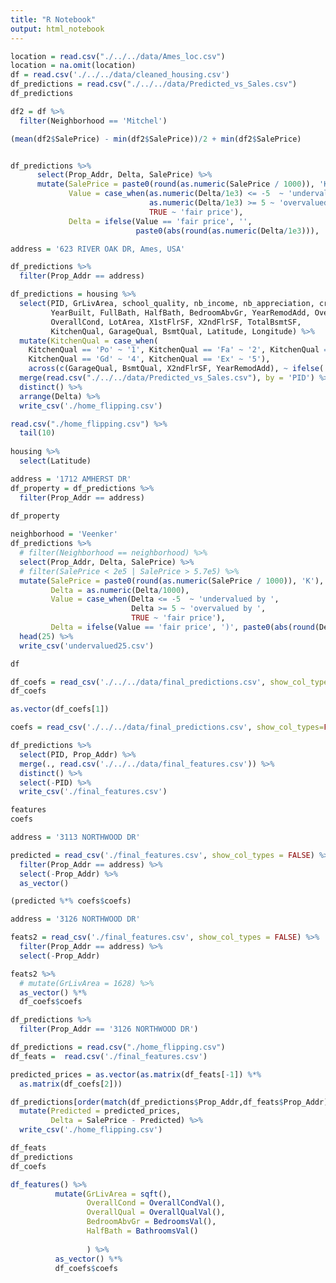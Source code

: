 ```yaml
---
title: "R Notebook"
output: html_notebook
---
```



```r
location = read.csv("./../../data/Ames_loc.csv")
location = na.omit(location)
df = read.csv('./../../data/cleaned_housing.csv')
df_predictions = read.csv("./../../data/Predicted_vs_Sales.csv")
df_predictions 
```

```r
df2 = df %>%
  filter(Neighborhood == 'Mitchel')

(mean(df2$SalePrice) - min(df2$SalePrice))/2 + min(df2$SalePrice)
```
```r

```
```r
df_predictions %>%
      select(Prop_Addr, Delta, SalePrice) %>%
      mutate(SalePrice = paste0(round(as.numeric(SalePrice / 1000)), 'K'),
             Value = case_when(as.numeric(Delta/1e3) <= -5  ~ 'undervalued by ',
                               as.numeric(Delta/1e3) >= 5 ~ 'overvalued by ',
                               TRUE ~ 'fair price'),
             Delta = ifelse(Value == 'fair price', '', 
                            paste0(abs(round(as.numeric(Delta/1e3))), 'K')))
```

```r
address = '623 RIVER OAK DR, Ames, USA'

df_predictions %>%
  filter(Prop_Addr == address)
```

```r
df_predictions = housing %>%
  select(PID, GrLivArea, school_quality, nb_income, nb_appreciation, crime_rate, 
         YearBuilt, FullBath, HalfBath, BedroomAbvGr, YearRemodAdd, OverallQual,
         OverallCond, LotArea, X1stFlrSF, X2ndFlrSF, TotalBsmtSF,
         KitchenQual, GarageQual, BsmtQual, Latitude, Longitude) %>%
  mutate(KitchenQual = case_when(
    KitchenQual == 'Po' ~ '1', KitchenQual == 'Fa' ~ '2', KitchenQual == 'TA' ~ '3',
    KitchenQual == 'Gd' ~ '4', KitchenQual == 'Ex' ~ '5'),
    across(c(GarageQual, BsmtQual, X2ndFlrSF, YearRemodAdd), ~ ifelse(. == 0, '-', .))) %>%
  merge(read.csv("./../../data/Predicted_vs_Sales.csv"), by = 'PID') %>%
  distinct() %>%
  arrange(Delta) %>%
  write_csv('./home_flipping.csv')
```

```r
read.csv("./home_flipping.csv") %>%
  tail(10)
  
housing %>%
  select(Latitude)
```




```r
address = '1712 AMHERST DR'
df_property = df_predictions %>%
  filter(Prop_Addr == address)
  
df_property
```


```r
neighborhood = 'Veenker'
df_predictions %>%
  # filter(Neighborhood == neighborhood) %>%
  select(Prop_Addr, Delta, SalePrice) %>%
  # filter(SalePrice < 2e5 | SalePrice > 5.7e5) %>%
  mutate(SalePrice = paste0(round(as.numeric(SalePrice / 1000)), 'K'),
         Delta = as.numeric(Delta/1000),
         Value = case_when(Delta <= -5  ~ 'undervalued by ',
                           Delta >= 5 ~ 'overvalued by ',
                           TRUE ~ 'fair price'),
         Delta = ifelse(Value == 'fair price', ')', paste0(abs(round(Delta)), 'K'))) %>%
  head(25) %>%
  write_csv('undervalued25.csv')
```

```r
df
```

```r
df_coefs = read_csv('./../../data/final_predictions.csv', show_col_types=FALSE)
df_coefs

as.vector(df_coefs[1])
```

```r
coefs = read_csv('./../../data/final_predictions.csv', show_col_types=FALSE)

df_predictions %>%
  select(PID, Prop_Addr) %>%
  merge(., read.csv('./../../data/final_features.csv')) %>%
  distinct() %>%
  select(-PID) %>%
  write_csv('./final_features.csv')

features
coefs
```

```r
address = '3113 NORTHWOOD DR'

predicted = read_csv('./final_features.csv', show_col_types = FALSE) %>%
  filter(Prop_Addr == address) %>%
  select(-Prop_Addr) %>%
  as_vector()

(predicted %*% coefs$coefs)
```

```r
address = '3126 NORTHWOOD DR'

feats2 = read_csv('./final_features.csv', show_col_types = FALSE) %>%
  filter(Prop_Addr == address) %>%
  select(-Prop_Addr)

feats2 %>%
  # mutate(GrLivArea = 1628) %>%
  as_vector() %*% 
  df_coefs$coefs

df_predictions %>%
  filter(Prop_Addr == '3126 NORTHWOOD DR')
```

```r
df_predictions = read.csv("./home_flipping.csv")
df_feats =  read.csv('./final_features.csv')
```

```r
predicted_prices = as.vector(as.matrix(df_feats[-1]) %*%
  as.matrix(df_coefs[2]))

```





```r
df_predictions[order(match(df_predictions$Prop_Addr,df_feats$Prop_Addr)),] %>%
  mutate(Predicted = predicted_prices,
         Delta = SalePrice - Predicted) %>%
  write_csv('./home_flipping.csv')
```


```r
df_feats
df_predictions
df_coefs
```


```r
df_features() %>%
          mutate(GrLivArea = sqft(),
                 OverallCond = OverallCondVal(),
                 OverallQual = OverallQualVal(),
                 BedroomAbvGr = BedroomsVal(),
                 HalfBath = BathroomsVal()
                 
                 ) %>%
          as_vector() %*% 
          df_coefs$coefs
```

